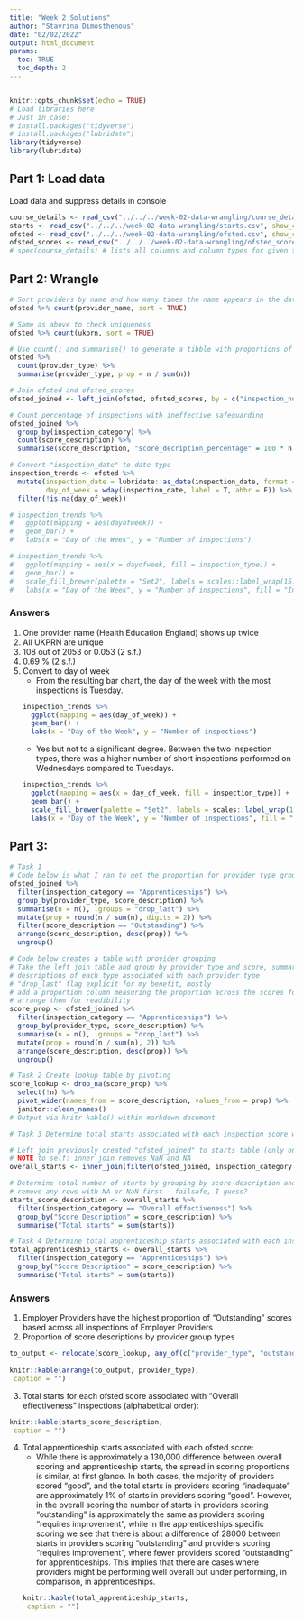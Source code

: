 ---
title: "Week 2 Solutions"
author: "Stavrina Dimosthenous"
date: "02/02/2022"
output: html_document
params:
  toc: TRUE
  toc_depth: 2
---

```{css, echo=FALSE}

```

```{r setup, include=FALSE}
knitr::opts_chunk$set(echo = TRUE)
# Load libraries here
# Just in case:
# install.packages("tidyverse")
# install.packages("lubridate")
library(tidyverse)
library(lubridate)
```

## Part 1: Load data
Load data and suppress details in console
```{r, echo=TRUE, results="hide"}
course_details <- read_csv("../../../week-02-data-wrangling/course_details.csv", show_col_types = FALSE)
starts <- read_csv("../../../week-02-data-wrangling/starts.csv", show_col_types = FALSE)
ofsted <- read_csv("../../../week-02-data-wrangling/ofsted.csv", show_col_types = FALSE)
ofsted_scores <- read_csv("../../../week-02-data-wrangling/ofsted_scores.csv", show_col_types = FALSE)
# spec(course_details) # lists all columns and column types for given tibble
```

## Part 2: Wrangle
```{r, echo=TRUE, results="hide"}
# Sort providers by name and how many times the name appears in the dataset
ofsted %>% count(provider_name, sort = TRUE)

# Same as above to check uniqueness
ofsted %>% count(ukprn, sort = TRUE)

# Use count() and summarise() to generate a tibble with proportions of provider types across sum of provider types for each learning provider
ofsted %>% 
  count(provider_type) %>% 
  summarise(provider_type, prop = n / sum(n))

# Join ofsted and ofsted_scores
ofsted_joined <- left_join(ofsted, ofsted_scores, by = c("inspection_number" = "inspection_id"))

# Count percentage of inspections with ineffective safeguarding
ofsted_joined %>% 
  group_by(inspection_category) %>% 
  count(score_description) %>% 
  summarise(score_description, "score_decription_percentage" = 100 * n / sum(n), .groups = "drop")

# Convert "inspection_date" to date type
inspection_trends <- ofsted %>% 
  mutate(inspection_date = lubridate::as_date(inspection_date, format = "%Y.%m.%d"),
         day_of_week = wday(inspection_date, label = T, abbr = F)) %>%
  filter(!is.na(day_of_week))

# inspection_trends %>% 
#   ggplot(mapping = aes(dayofweek)) +
#   geom_bar() +
#   labs(x = "Day of the Week", y = "Number of inspections")

# inspection_trends %>%
#   ggplot(mapping = aes(x = dayofweek, fill = inspection_type)) +
#   geom_bar() +
#   scale_fill_brewer(palette = "Set2", labels = scales::label_wrap(15)) +
#   labs(x = "Day of the Week", y = "Number of inspections", fill = "Inspection Type")
```

### Answers
1. One provider name (Health Education England) shows up twice
2. All UKPRN are unique
3. 108 out of 2053 or 0.053 (2 s.f.)
4. 0.69 % (2 s.f.)
5. Convert to day of week
    * From the resulting bar chart, the day of the week with the most inspections is Tuesday.
    ```{r echo=FALSE}
    inspection_trends %>%
      ggplot(mapping = aes(day_of_week)) +
      geom_bar() +
      labs(x = "Day of the Week", y = "Number of inspections")
    ```
    * Yes but not to a significant degree. Between the two inspection types, there was a higher number of short inspections performed on Wednesdays compared to Tuesdays.
    ```{r echo=FALSE}
    inspection_trends %>%
      ggplot(mapping = aes(x = day_of_week, fill = inspection_type)) +
      geom_bar() +
      scale_fill_brewer(palette = "Set2", labels = scales::label_wrap(15)) +
      labs(x = "Day of the Week", y = "Number of inspections", fill = "Inspection Type")
    ```

## Part 3: 
```{r, echo=TRUE, results="hide"}
# Task 1
# Code below is what I ran to get the proportion for provider_type grouping
ofsted_joined %>%
  filter(inspection_category == "Apprenticeships") %>% 
  group_by(provider_type, score_description) %>%
  summarise(n = n(), .groups = "drop_last") %>%
  mutate(prop = round(n / sum(n), digits = 2)) %>%
  filter(score_description == "Outstanding") %>%
  arrange(score_description, desc(prop)) %>% 
  ungroup()

# Code below creates a table with provider grouping
# Take the left join table and group by provider type and score, summarise will count the number of score
# descriptions of each type associated with each provider type
# "drop_last" flag explicit for my benefit, mostly
# add a proportion column measuring the proportion across the scores for each provider type
# arrange them for readibility
score_prop <- ofsted_joined %>%
  filter(inspection_category == "Apprenticeships") %>% 
  group_by(provider_type, score_description) %>%
  summarise(n = n(), .groups = "drop_last") %>%
  mutate(prop = round(n / sum(n), 2)) %>%
  arrange(score_description, desc(prop)) %>% 
  ungroup()

# Task 2 Create lookup table by pivoting
score_lookup <- drop_na(score_prop) %>%
  select(!n) %>%
  pivot_wider(names_from = score_description, values_from = prop) %>%
  janitor::clean_names()
# Output via knitr kable() within markdown document

# Task 3 Determine total starts associated with each inspection score where the inspection category is "Overall effectiveness"

# Left join previously created "ofsted_joined" to starts table (only on key and number of starts, i.e. "ukprn" and "starts")
# NOTE to self: inner join removes NaN and NA
overall_starts <- inner_join(filter(ofsted_joined, inspection_category == "Overall effectiveness" | inspection_category == "Apprenticeships"),summarise(starts, ukprn, starts), by = "ukprn")

# Determine total number of starts by grouping by score description and summarising with a sum over groupings
# remove any rows with NA or NaN first - failsafe, I guess?
starts_score_description <- overall_starts %>% 
  filter(inspection_category == "Overall effectiveness") %>% 
  group_by("Score Description" = score_description) %>% 
  summarise("Total starts" = sum(starts))

# Task 4 Determine total apprenticeship starts associated with each inspection score
total_apprenticeship_starts <- overall_starts %>% 
  filter(inspection_category == "Apprenticeships") %>%
  group_by("Score Description" = score_description) %>% 
  summarise("Total starts" = sum(starts))
```

### Answers
1. Employer Providers have the highest proportion of "Outstanding" scores based across all inspections of Employer Providers
2. Proportion of score descriptions by provider group types
```{r, echo=FALSE}
to_output <- relocate(score_lookup, any_of(c("provider_type", "outstanding", "good", "requires_improvement", "inadequate")))
                      
knitr::kable(arrange(to_output, provider_type),
 caption = "")
```
3. Total starts for each ofsted score associated with "Overall effectiveness" inspections (alphabetical order):
```{r, echo=FALSE}
knitr::kable(starts_score_description,
 caption = "")
```
4. Total apprenticeship starts associated with each ofsted score:
    * While there is approximately a 130,000 difference between overall scoring and apprenticeship starts, the spread in scoring proportions is similar, at first glance. In both cases, the majority of providers scored "good", and the total starts in providers scoring "inadequate" are approximately 1% of starts in providers scoring "good". However, in the overall scoring the number of starts in providers scoring "outstanding" is approximately the same as providers scoring "requires improvement", while in the apprenticeships specific scoring we see that there is about a difference of 28000 between starts in providers scoring "outstanding" and providers scoring "requires improvement", where fewer providers scored "outstanding" for apprenticeships. This implies that there are cases where providers might be performing well overall but under performing, in comparison, in apprenticeships.
```{r, echo=FALSE}
knitr::kable(total_apprenticeship_starts,
 caption = "")
```
